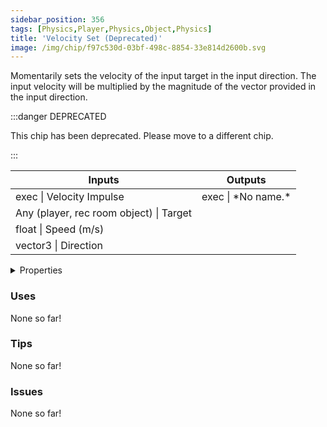 ```yaml
---
sidebar_position: 356
tags: [Physics,Player,Physics,Object,Physics]
title: 'Velocity Set (Deprecated)'
image: /img/chip/f97c530d-03bf-498c-8854-33e814d2600b.svg
---
```


Momentarily sets the velocity of the input target in the input direction. The input velocity will be multiplied by the magnitude of the vector provided in the input direction.

:::danger DEPRECATED

This chip has been deprecated. Please move to a different chip.

:::

<IChip uuid="f97c530d-03bf-498c-8854-33e814d2600b"/>

<table><thead><tr><th>Inputs</th><th>Outputs</th></tr></thead><tbody><tr><td>exec | Velocity Impulse</td><td>exec | *No name.*</td></tr><tr><td>Any (player, rec room object) | Target</td><td /></tr><tr><td>float | Speed (m/s)</td><td /></tr><tr><td>vector3 | Direction</td><td /></tr></tbody></table>

<details>
  <summary>Properties</summary>
  <div>
    <div>
    <table>
      <tbody>
        <tr>
          <td>Is beta required?</td>
          <td>No</td>
        </tr>
        <tr>
          <td>Is chip a trolling risk?</td>
          <td>No</td>
        </tr>
        <tr>
          <td>Is chip a role assignment risk?</td>
          <td>No</td>
        </tr>
        <tr>
          <td>Chip UUID</td>
          <td>f97c530d-03bf-498c-8854-33e814d2600b</td>
        </tr>
        <tr>
          <td>Room availability</td>
          <td>Available everywhere</td>
        </tr>
      </tbody>
    </table>
    </div>
  </div>
</details>

### Uses

None so far!

### Tips

None so far!

### Issues

None so far!